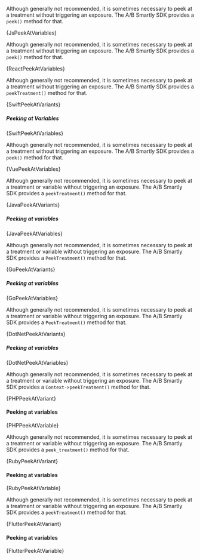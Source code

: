 

<Tabs groupId="language">

<TabItem value="js" label="Javascript">

Although generally not recommended, it is sometimes necessary to peek at a
treatment without triggering an exposure. The A/B Smartly SDK provides a
`peek()` method for that.

<CodeBlock language="js">{JsPeekAtVariables}</CodeBlock>

</TabItem>

<TabItem value="react" label="React">

Although generally not recommended, it is sometimes necessary to peek at a
treatment without triggering an exposure. The A/B Smartly SDK provides a
`peek()` method for that.

<CodeBlock language="jsx">{ReactPeekAtVariables}</CodeBlock>

</TabItem>

<TabItem value="swift" label="Swift">

Although generally not recommended, it is sometimes necessary to peek at a
treatment without triggering an exposure. The A/B Smartly SDK provides a
`peekTreatment()` method for that.

<CodeBlock language="swift">{SwiftPeekAtVariants}</CodeBlock>

##### Peeking at Variables

<CodeBlock language="swift">{SwiftPeekAtVariables}</CodeBlock>

</TabItem>

<TabItem value="vue" label="Vue2">

Although generally not recommended, it is sometimes necessary to peek at a
treatment without triggering an exposure. The A/B Smartly SDK provides a
`peek()` method for that.

<CodeBlock language="js">{VuePeekAtVariables}</CodeBlock>

</TabItem>

<TabItem value="java" label="Java">

Although generally not recommended, it is sometimes necessary to peek at a
treatment or variable without triggering an exposure. The A/B Smartly SDK
provides a `peekTreatment()` method for that.

<CodeBlock language="java">{JavaPeekAtVariants}</CodeBlock>

##### Peeking at variables

<CodeBlock language="java">{JavaPeekAtVariables}</CodeBlock>

</TabItem>

<TabItem value="go" label="Go">

Although generally not recommended, it is sometimes necessary to peek at a
treatment or variable without triggering an exposure. The A/B Smartly SDK
provides a `PeekTreatment()` method for that.

<CodeBlock language="go">{GoPeekAtVariants}</CodeBlock>

##### Peeking at variables

<CodeBlock language="go">{GoPeekAtVariables}</CodeBlock>

</TabItem>

<TabItem value="dotnet" label=".NET">

Although generally not recommended, it is sometimes necessary to peek at
a treatment or variable without triggering an exposure. The A/B Smartly
SDK provides a `PeekTreatment()` method for that.

<CodeBlock language="csharp">{DotNetPeekAtVariants}</CodeBlock>

##### Peeking at variables

<CodeBlock language="csharp">{DotNetPeekAtVariables}</CodeBlock>

</TabItem>

<TabItem value="php" label="PHP">

Although generally not recommended, it is sometimes necessary to peek at a
treatment or variable without triggering an exposure. The A/B Smartly SDK
provides a `Context->peekTreatment()` method for that.

<CodeBlock language="php">{PHPPeekAtVariant}</CodeBlock>

#### Peeking at variables

<CodeBlock language="php">{PHPPeekAtVariable}</CodeBlock>

</TabItem>

<TabItem value="ruby" label="Ruby">

Although generally not recommended, it is sometimes necessary to peek at a
treatment or variable without triggering an exposure. The A/B Smartly SDK
provides a `peek_treatment()` method for that.

<CodeBlock language="ruby">{RubyPeekAtVariant}</CodeBlock>

#### Peeking at variables

<CodeBlock language="ruby">{RubyPeekAtVariable}</CodeBlock>

</TabItem>

<TabItem value="flutter" label="Flutter">

Although generally not recommended, it is sometimes necessary to peek at a
treatment or variable without triggering an exposure. The A/B Smartly SDK
provides a `peekTreatment()` method for that.

<CodeBlock language="dart">{FlutterPeekAtVariant}</CodeBlock>

#### Peeking at variables

<CodeBlock language="dart">{FlutterPeekAtVariable}</CodeBlock>

</TabItem>

</Tabs>
